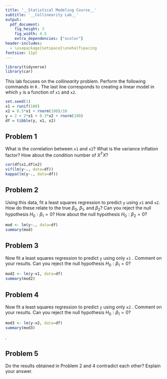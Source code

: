 ```yaml
---
title: '__Statistical Modeling Course__'
subtitle: '__Collinearity Lab__'
output:
  pdf_document:
    fig_height: 3
    fig_width: 4.5
    extra_dependencies: ["xcolor"]
header-includes:
  - \usepackage{setspace}\onehalfspacing
fontsize: 11pt
---
```


```r
library(tidyverse)
library(car)
```

\definecolor{blue}{HTML}{0066f5}

This lab focuses on the *collinearity* problem. Perform the following commands in \color{blue} `R` \color{black}. The last line corresponds to creating a linear model in which \color{blue} `y` \color{black} is a function of \color{blue} `x1` \color{black} and \color{blue} `x2`\color{black}.

```r
set.seed(1)
x1 = runif(100)
x2 = 0.5*x1 + rnorm(100)/10
y = 2 + 2*x1 + 0.3*x2 + rnorm(100)
df = tibble(y, x1, x2)
```
    
## Problem 1
What is the correlation between \color{blue} `x1` \color{black} and \color{blue} `x2`\color{black}? What is the variance inflation factor? How about the condition number of $X^TX$?

```r
cor(df$x1,df$x2)
vif(lm(y~., data=df))
kappa(lm(y~., data=df))
```


## Problem 2
Using this data, fit a least squares regression to predict \color{blue} `y` \color{black} using  \color{blue} `x1` \color{black} and \color{blue} `x2`\color{black}. How do these relate to the true $\beta_0$, $\beta_1$, and $\beta_2$? Can you reject the null hypothesis $H_0: \beta_1 = 0$? How about the null hypothesis $H_0: \beta_2 = 0$?

```r
mod <- lm(y~., data=df)
summary(mod)
```

\textit{Answer:}

## Problem 3
Now fit a least squares regression to predict \color{blue} `y` \color{black} using only \color{blue} `x1` \color{black}. Comment on your results. Can you reject the null hypothesis $H_0: \beta_1 = 0$?

```r
mod2 <- lm(y~x1, data=df)
summary(mod2)
```

\textit{Answer:}

## Problem 4
Now fit a least squares regression to predict \color{blue} `y` \color{black} using only \color{blue} `x2` \color{black}. Comment on your results. Can you reject the null hypothesis $H_0: \beta_1 = 0$?

```r
mod3 <- lm(y~x2, data=df)
summary(mod3)
```

\textit{Answer:}. 

## Problem 5
Do the results obtained in Problem 2 and 4 contradict each other? Explain your answer.
\textit{Answer: }



